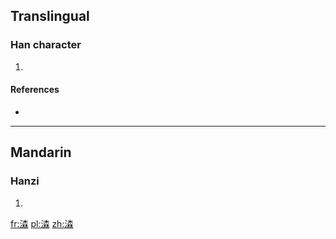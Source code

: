 ==Translingual==

===Han character===
{{Han char|rn=85|rad=水|as=12|sn=15|four=|canj=水木木木 (EDDD)}}

# {{defn|Han|sort=水12}}

====References====
* {{Han ref|kx=0651.060|dkj=18297|hdz=31737.060|uh=6F79|ud=28537}}

----

==Mandarin==

===Hanzi===
{{cmn-hanzi|pin=[[chán]] ([[chan2]])|wg=ch'an<sup>2</sup>}}

# {{defn|Mandarin|sort=水12}}

[[fr:潹]]
[[pl:潹]]
[[zh:潹]]